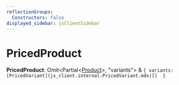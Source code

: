 ```yaml
---
reflectionGroups:
  Constructors: false
displayed_sidebar: jsClientSidebar
---
```



# PricedProduct

 **PricedProduct**: Omit&#60;Partial&#60;[Product](../classes/js_client.internal.Product.mdx)&#62;, "variants"&#62; & ``{ variants: [PricedVariant](js_client.internal.PricedVariant.mdx)[]  }``

